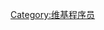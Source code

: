{{User category|能編寫Bash腳本的|User bash|User bash-0|User bash-1|User bash-2|User bash-3|User bash-4}}

[[Category:维基程序员|Category:维基程序员]]
